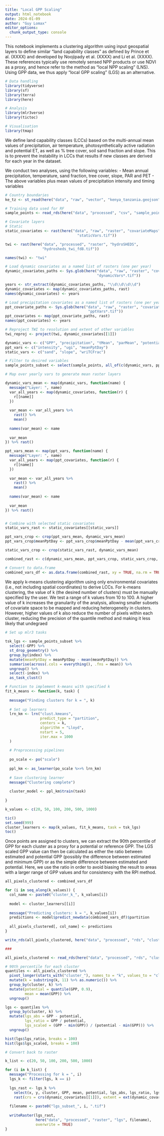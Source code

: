 ```yaml
---
title: "Local GPP Scaling"
output: html_notebook
date: 2024-01-09
author: "Guy Lomax"
editor_options: 
  chunk_output_type: console
---
```


This notebook implements a clustering algorithm using input geospatial layers
to define similar "land capability classes" as defined by Prince et al. (XXXX)
and developed by Noojipady et al. (XXXX) and Li et al. (XXXX). These references
typically use remotely sensed NPP products or use NDVI as a proxy, and hence
refer to the method as "local NPP scaling" (LNS). Using GPP data, we thus
apply "local GPP scaling" (LGS) as an alternative.


``` r

# Data handling
library(tidyverse)
library(sf)
library(terra)
library(here)

# Analysis
library(mlr3verse)
library(tictoc)

# Visualisation
library(tmap)

```


We define land capability classes (LCCs) based on the multi-annual mean values of
precipitation, air temperature, photosynthetically active radiation and potential ET,
as well as % tree cover, soil sand fraction and slope. This is to prevent the instability
in LCCs that results if new classes are derived for each year in the dataset.

We conduct two analyses, using the following variables:
- Mean annual precipitation, temperature, sand fraction, tree cover, slope, PAR and PET
- The above variables plus mean values of precipitation intensity and timing variables

```r

# Country boundaries
ke_tz <- st_read(here("data", "raw", "vector", "kenya_tanzania.geojson"))

# Training data used for RF
sample_points <- read_rds(here("data", "processed", "csv", "sample_points_for_rf.rds"))

# Covariate layers
# Static
static_covariates <- rast(here("data", "raw", "raster", "covariateMaps",
                                 "staticVars.tif"))

twi <- rast(here("data", "processed", "raster", "hydroSHEDS",
                 "hydrosheds_twi_fd8.tif"))

names(twi) <- "twi"

# Load dynamic covariates as a named list of rasters (one per year)
dynamic_covariates_paths <- Sys.glob(here("data", "raw", "raster", "covariateMaps",
                                          "dynamicVars*.tif"))

years <- str_extract(dynamic_covariates_paths, "\\d\\d\\d\\d")
dynamic_covariates <- map(dynamic_covariates_paths, rast)
names(dynamic_covariates) <- years

# Load precipitation covariates as a named list of rasters (one per year)
ppt_covariate_paths <- Sys.glob(here("data", "raw", "raster", "covariateMaps",
                                      "pptVars*.tif"))
ppt_covariates <- map(ppt_covariate_paths, rast)
names(ppt_covariates) <- years

# Reproject TWI to resolution and extent of other variables
twi_reproj <- project(twi, dynamic_covariates[[1]])

```

``` r

dynamic_vars <- c("GPP", "precipitation", "tMean", "parMean", "potentialET")
ppt_vars <- c("intensity", "ugi", "meanPptDay")
static_vars <- c("sand", "slope", "wriTCFrac")

# Filter to desired variables
sample_points_subset <- select(sample_points, all_of(c(dynamic_vars, ppt_vars, static_vars)), index)

# Map over yearly vars to generate mean raster layers

dynamic_vars_mean <- map(dynamic_vars, function(name) {
  message("Layer: ", name)
  var_all_years <- map(dynamic_covariates, function(r) {
    r[[name]]
  })
  
  var_mean <- var_all_years %>%
    rast() %>%
    mean()
  
  names(var_mean) <- name
  
  var_mean
}) %>% rast()

ppt_vars_mean <- map(ppt_vars, function(name) {
  message("Layer: ", name)
  var_all_years <- map(ppt_covariates, function(r) {
    r[[name]]
  })
  
  var_mean <- var_all_years %>%
    rast() %>%
    mean()
  
  names(var_mean) <- name
  
  var_mean
}) %>% rast()


# Combine with selected static covariates
static_vars_rast <- static_covariates[[static_vars]]

ppt_vars_crop <- crop(ppt_vars_mean, dynamic_vars_mean)
ppt_vars_crop$meanPptDay <- ppt_vars_crop$meanPptDay - mean(ppt_vars_crop$meanPptDay)

static_vars_crop <- crop(static_vars_rast, dynamic_vars_mean)

combined_rast <- c(dynamic_vars_mean, ppt_vars_crop, static_vars_crop, twi_reproj)

# Convert to data.frame
combined_vars_df <- as.data.frame(combined_rast, xy = TRUE, na.rm = TRUE)

```


We apply k-means clustering algorithm using only environmental covariates (i.e.,
not including spatial coordinates) to derive LCCs. For k-means clustering, the
value of k (the desired number of clusters) must be manually specified by the
user. We test a range of k values from 10 to 100. A higher value of k increases
the granularity of the analysis, allowing smaller subsets of covariate space
to be mapped and reducing heterogeneity in clusters. However, higher values of
k also reduce the number of pixels within each cluster, reducing the precision
of the quantile method and making it less likely that undegraed


``` r

# Set up mlr3 tasks
  
tsk_lgs <- sample_points_subset %>%
  select(-GPP) %>%
  st_drop_geometry() %>%
  group_by(index) %>%
  mutate(meanPptDay = meanPptDay - mean(meanPptDay)) %>%
  summarise(across(.cols = everything(), .fns = mean)) %>%
  ungroup() %>%
  select(-index) %>%
  as_task_clust()

# Function to implement k-means with specified k
fit_k_means <- function(k, task) {
  
  message("Finding clusters for k = ", k)
  
  # Set up learners
  lrn_km <- lrn("clust.kmeans",
                predict_type = "partition",
                centers = k,
                algorithm = "Lloyd",
                nstart = 5,
                iter.max = 1000
  )
  
  # Preprocessing pipelines
  
  po_scale <- po("scale")
  
  ppl_km <- as_learner(po_scale %>>% lrn_km)
  
  # Save clustering learner
  message("Clustering complete")
  
  cluster_model <- ppl_km$train(task)
  
}

k_values <- c(20, 50, 100, 200, 500, 1000)

tic()
set.seed(999)
cluster_learners <- map(k_values, fit_k_means, task = tsk_lgs)
toc()

```


Once points are assigned to clusters, we can extract the 90th percentile of GPP
for each cluster as a proxy for a potential or reference GPP. The LGS scaled
GPP value can then be calculated as either the ratio between estimated and
potential GPP (possibly the difference between estimated and minimum GPP) or as
the simple difference between estimated and potential. Here, we use the ratio
in order to avoid biasing the result to areas with a larger range of GPP values
and for consistency with the RPI method.

```r

all_pixels_clustered <- combined_vars_df

for (i in seq_along(k_values)) {
  col_name <- paste0("cluster_k_", k_values[i])
  
  model <- cluster_learners[[i]]
  
  message("Predicting clusters: k = ", k_values[i])
  predictions <- model$predict_newdata(combined_vars_df)$partition
  
  all_pixels_clustered[, col_name] <- predictions
}

write_rds(all_pixels_clustered, here("data", "processed", "rds", "clusters_subset.rds"))

###

all_pixels_clustered <- read_rds(here("data", "processed", "rds", "clusters_subset.rds"))

# 90th percentile for each cluster
quantiles <- all_pixels_clustered %>%
  pivot_longer(starts_with("cluster_"), names_to = "k", values_to = "cluster") %>%
  mutate(k = substring(k, 11) %>% as.numeric()) %>%
  group_by(cluster, k) %>%
  mutate(potential = quantile(GPP, 0.9),
         mean = mean(GPP)) %>%
  ungroup()

lgs <- quantiles %>%
  group_by(cluster, k) %>%
  mutate(lgs_abs = GPP - potential,
         lgs_ratio = GPP / potential,
         lgs_scaled = (GPP - min(GPP)) / (potential - min(GPP))) %>%
  ungroup()

hist(lgs$lgs_ratio, breaks = 100)
hist(lgs$lgs_scaled, breaks = 100)

# Convert back to raster

k_list <- c(20, 50, 100, 200, 500, 1000)

for (i in k_list) {
  message("Processing for k = ", i)
  lgs_k <- filter(lgs, k == i)
  
  lgs_rast <- lgs_k %>%
    select(x, y, cluster, GPP, mean, potential, lgs_abs, lgs_ratio, lgs_scaled) %>%
    rast(crs = crs(dynamic_covariates[[1]]), extent = ext(dynamic_covariates[[1]]))
  
  filename <- paste0("lgs_subset_", i, ".tif")
  
  writeRaster(lgs_rast,
              here("data", "processed", "raster", "lgs", filename),
              overwrite = TRUE)
}



```
